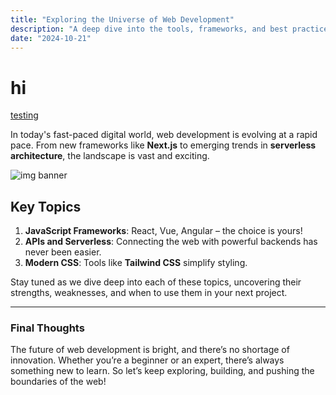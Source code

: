 ```yaml
---
title: "Exploring the Universe of Web Development"
description: "A deep dive into the tools, frameworks, and best practices that are shaping the web development industry today."
date: "2024-10-21"
---
```


# hi

<a href="https://github.com" target="blank" className="text-blue-600 underline hover:text-blue-800">
    testing
</a>

In today's fast-paced digital world, web development is evolving at a rapid pace. From new frameworks like **Next.js** to emerging trends in **serverless architecture**, the landscape is vast and exciting.

![img banner](https://selfmadewebdesigner.com/wp-content/uploads/2022/01/the-best-way-to-learn-web-development-in-2022-without-getting-stuck.jpg)

## Key Topics

1. **JavaScript Frameworks**: React, Vue, Angular – the choice is yours!
2. **APIs and Serverless**: Connecting the web with powerful backends has never been easier.
3. **Modern CSS**: Tools like **Tailwind CSS** simplify styling.

Stay tuned as we dive deep into each of these topics, uncovering their strengths, weaknesses, and when to use them in your next project.

---

### Final Thoughts

The future of web development is bright, and there’s no shortage of innovation. Whether you’re a beginner or an expert, there’s always something new to learn. So let’s keep exploring, building, and pushing the boundaries of the web!

